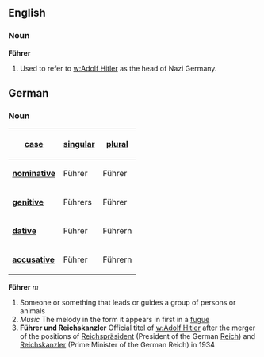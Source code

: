 ==English==
===Noun===
'''Führer'''
# Used to refer to [[w:Adolf Hitler]] as the head of Nazi Germany.

==German==
===Noun===
{| align=right border=1
! [[Glossar:case|case]]
! [[Glossar:singular|singular]]
! [[Glossar:plural|plural]]
|-
|'''[[Glossar:nominative|nominative]]'''
| Führer || Führer
|-
|'''[[Glossar:genitive|genitive]]'''
| Führers || Führer
|-
|'''[[Glossar:dative|dative]]'''
| Führer || Führern
|-
|'''[[Glossar:accusative|accusative]]'''
| Führer || Führern
|}
'''Führer''' ''m''
# Someone or something that leads or guides a group of persons or animals
# ''Music'' The melody in the form it appears in first in a [[fugue]]
# '''Führer und Reichskanzler''' Official titel of [[w:Adolf Hitler]] after the merger of the positions of [[Reichspräsident]] (President of the German [[Reich]]) and [[Reichskanzler]] (Prime Minister of the German Reich) in 1934